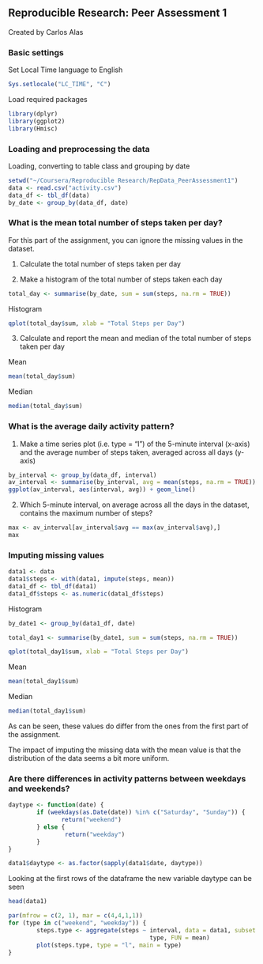 

## Reproducible Research: Peer Assessment 1

Created by Carlos Alas

### Basic settings

Set Local Time language to English

``` r
Sys.setlocale("LC_TIME", "C")

```

Load required packages

``` r
library(dplyr)
library(ggplot2)
library(Hmisc)

```

### Loading and preprocessing the data

Loading, converting to table class and grouping by date

```r
setwd("~/Coursera/Reproducible Research/RepData_PeerAssessment1")
data <- read.csv("activity.csv")
data_df <- tbl_df(data)
by_date <- group_by(data_df, date)
```

### What is the mean total number of steps taken per day?

For this part of the assignment, you can ignore the missing values in the dataset.

1. Calculate the total number of steps taken per day

2. Make a histogram of the total number of steps taken each day

```r
total_day <- summarise(by_date, sum = sum(steps, na.rm = TRUE))
```
Histogram

```r
qplot(total_day$sum, xlab = "Total Steps per Day")
```

3. Calculate and report the mean and median of the total number of steps taken per day

Mean
```r
mean(total_day$sum)
```

Median
```r
median(total_day$sum)
```

### What is the average daily activity pattern?

1. Make a time series plot (i.e. type = "l") of the 5-minute interval (x-axis) and the average number of steps taken, averaged across all days (y-axis)


```r
by_interval <- group_by(data_df, interval)
av_interval <- summarise(by_interval, avg = mean(steps, na.rm = TRUE))
ggplot(av_interval, aes(interval, avg)) + geom_line()
```

2. Which 5-minute interval, on average across all the days in the dataset, contains the maximum number of steps?

```r
max <- av_interval[av_interval$avg == max(av_interval$avg),]
max
```

### Imputing missing values

```r
data1 <- data
data1$steps <- with(data1, impute(steps, mean))
data1_df <- tbl_df(data1)
data1_df$steps <- as.numeric(data1_df$steps)
```

Histogram

```r
by_date1 <- group_by(data1_df, date)

total_day1 <- summarise(by_date1, sum = sum(steps, na.rm = TRUE))

qplot(total_day1$sum, xlab = "Total Steps per Day")
```

Mean
```r
mean(total_day1$sum)
```
Median
```r
median(total_day1$sum)
```
As can be seen, these values do differ from the ones from the first part of the assignment.

The impact of imputing the missing data with the mean value is that the distribution of the data seems a bit more uniform.

### Are there differences in activity patterns between weekdays and weekends?

```r
daytype <- function(date) {
        if (weekdays(as.Date(date)) %in% c("Saturday", "Sunday")) {
               return("weekend")
        } else {
                return("weekday")
        }
}

data1$daytype <- as.factor(sapply(data1$date, daytype))

```

Looking at the first rows of the dataframe the new variable daytype can be seen
```r
head(data1)
```


```r
par(mfrow = c(2, 1), mar = c(4,4,1,1))
for (type in c("weekend", "weekday")) {
        steps.type <- aggregate(steps ~ interval, data = data1, subset = data1$daytype == 
                                        type, FUN = mean)
        plot(steps.type, type = "l", main = type)
}
```



